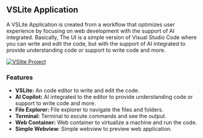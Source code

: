 ## VSLite Application

A VSLite Application is created from a workflow that optimizes user experience by focusing on web development with the support of AI integrated.
Basically, The UI is a simple version of Visual Studio Code where you can write and edit the code, but with the support of AI integrated to provide understanding code or support to write code and more.

[![VSlite Project](./docs/vslite-application.png)](./docs/vslite-application.png)

### Features

* **VSLite:** An code editor to write and edit the code.
* **AI Copilot:** AI integrated to the editor to provide understanding code or support to write code and more.
* **File Explorer:** File explorer to navigate the files and folders.
* **Terminal:** Terminal to excute commands and see the output.
* **Web Container:** Web container to virtualize a machine and run the code.
* **Simple Webview**: Simple webview to preview web application.

<br />
<br />
<br />
<br />
<br />
